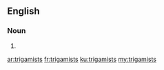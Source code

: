 ==English==

===Noun===
{{head|en|noun plural form}}

# {{plural of|trigamist|lang=en}}

[[ar:trigamists]]
[[fr:trigamists]]
[[ku:trigamists]]
[[my:trigamists]]